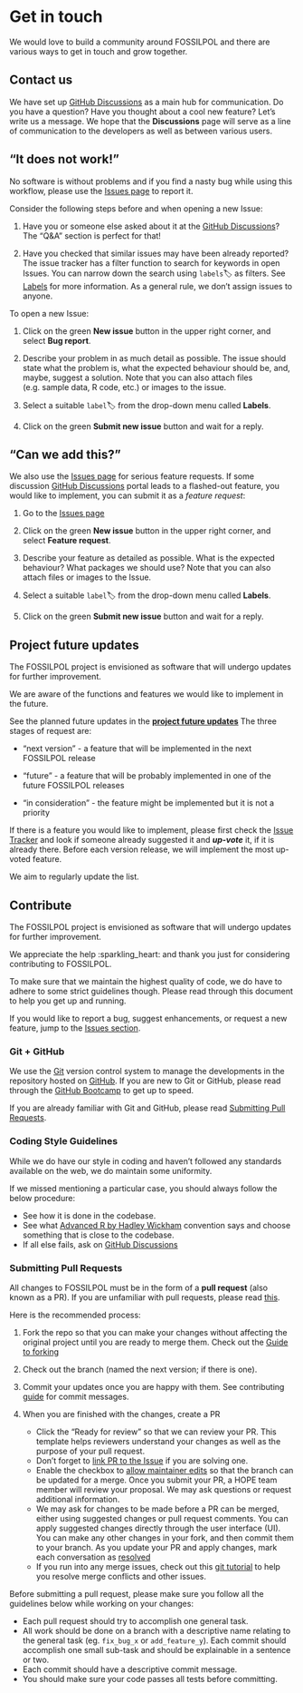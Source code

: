 # Get in touch

We would love to build a community around FOSSILPOL and there are various ways to get in touch and grow together.

## Contact us

We have set up [GitHub Discussions](https://github.com/HOPE-UIB-BIO/FOSSILPOL-issues/discussions) as a main hub for communication. Do you have a question? Have you thought about a cool new feature? Let's write us a message. We hope that the **Discussions** page will serve as a line of communication to the developers as well as between various users.

## "It does not work!"

No software is without problems and if you find a nasty bug while using this workflow, please use the [Issues page](https://github.com/HOPE-UIB-BIO/FOSSILPOL-issues/issues) to report it.

Consider the following steps before and when opening a new Issue:

1. Have you or someone else asked about it at the [GitHub Discussions](https://github.com/HOPE-UIB-BIO/FOSSILPOL-issues/discussions)? The "Q&A" section is perfect for that!

2. Have you checked that similar issues may have been already reported? The issue tracker has a filter function to search for keywords in open Issues. You can narrow down the search using `labels`🏷️ as filters. See [Labels](https://docs.github.com/en/issues/using-labels-and-milestones-to-track-work/managing-labels) for more information. As a general rule, we don't assign issues to anyone.

To open a new Issue:

1. Click on the green **New issue** button in the upper right corner, and select **Bug report**.

2. Describe your problem in as much detail as possible. The issue should state what the problem is, what the expected behaviour should be, and, maybe, suggest a solution. Note that you can also attach files (e.g. sample data, R code, etc.) or images to the issue.

3. Select a suitable `label`🏷️ from the drop-down menu called **Labels**.

4. Click on the green **Submit new issue** button and wait for a reply.

## "Can we add this?"

We also use the [Issues page](https://github.com/HOPE-UIB-BIO/FOSSILPOL-issues/issues) for serious feature requests. If some discussion [GitHub Discussions](https://github.com/HOPE-UIB-BIO/FOSSILPOL-issues/discussions) portal leads to a flashed-out feature, you would like to implement, you can submit it as a *feature request*:

1. Go to the [Issues page](https://github.com/HOPE-UIB-BIO/FOSSILPOL-issues/issues)

2. Click on the green **New issue** button in the upper right corner, and select **Feature request**.

3. Describe your feature as detailed as possible. What is the expected behaviour? What packages we should use? Note that you can also attach files or images to the Issue.

4. Select a suitable `label`🏷️ from the drop-down menu called **Labels**.

5. Click on the green **Submit new issue** button and wait for a reply.

## Project future updates

The FOSSILPOL project is envisioned as software that will undergo updates for further improvement.

We are aware of the functions and features we would like to implement in the future.

See the planned future updates in the **[project future updates](https://github.com/orgs/HOPE-UIB-BIO/projects/3)** The three stages of request are:

* "next version" - a feature that will be implemented in the next FOSSILPOL release

* "future" - a feature that will be probably implemented in one of the future FOSSILPOL releases

* "in consideration" - the feature might be implemented but it is not a priority

If there is a feature you would like to implement, please first check the [Issue Tracker](https://github.com/HOPE-UIB-BIO/FOSSILPOL-issues/issues) and look if someone already suggested it and ***up-vote*** it, if it is already there. Before each version release, we will implement the most up-voted feature.

We aim to regularly update the list.

## Contribute

The FOSSILPOL project is envisioned as software that will undergo updates for further improvement.

We appreciate the help :sparkling_heart: and thank you just for considering contributing to FOSSILPOL.

To make sure that we maintain the highest quality of code, we do have to adhere to some strict guidelines though. Please read through this document to help you get up and running.

If you would like to report a bug, suggest enhancements, or request a new
feature, jump to the [Issues section](#it-does-not-work).

### Git + GitHub

We use the [Git](https://git-scm.com/) version control system to manage the developments in the repository hosted on [GitHub](https://github.com). If you are new to Git or GitHub, please read through the
[GitHub Bootcamp](https://help.github.com/categories/bootcamp/) to get up to speed.

If you are already familiar with Git and GitHub, please read
[Submitting Pull Requests](#submitting-pull-requests).

### Coding Style Guidelines

While we do have our style in coding and haven't followed any standards available
on the web, we do maintain some uniformity.

If we missed mentioning a particular case, you should always follow the below
procedure:

* See how it is done in the codebase.
* See what [Advanced R by Hadley Wickham](http://adv-r.had.co.nz/Style.html) convention says and choose something that is close to the codebase.
* If all else fails, ask on [GitHub Discussions](https://github.com/HOPE-UIB-BIO/FOSSILPOL-issues/discussions)

### Submitting Pull Requests

All changes to FOSSILPOL must be in the form of a **pull request** (also known as a PR). If you are unfamiliar with pull requests, please read [this](https://git-scm.com/book/en/v2/GitHub-Contributing-to-a-Project>).

Here is the recommended process:

1. Fork the repo so that you can make your changes without affecting the original project until you are ready to merge them. Check out the [Guide to forking](https://docs.github.com/en/get-started/quickstart/fork-a-repo#fork-an-example-repository)

2. Check out the branch (named the next version; if there is one).

3. Commit your updates once you are happy with them. See contributing [guide](https://github.com/atom/atom/blob/master/CONTRIBUTING.md#git-commit-messages) for commit messages.

4. When you are finished with the changes, create a PR
   * Click the "Ready for review" so that we can review your PR. This template helps reviewers understand your changes as well as the purpose of your pull request.
   * Don't forget to [link PR to the Issue](https://docs.github.com/en/issues/tracking-your-work-with-issues/linking-a-pull-request-to-an-issue) if you are solving one.
   * Enable the checkbox to [allow maintainer edits](https://docs.github.com/en/pull-requests/collaborating-with-pull-requests/working-with-forks/allowing-changes-to-a-pull-request-branch-created-from-a-fork) so that the branch can be updated for a merge. Once you submit your PR, a HOPE team member will review your proposal. We may ask questions or request additional information.
   * We may ask for changes to be made before a PR can be merged, either using suggested changes or pull request comments. You can apply suggested changes directly through the user interface (UI). You can make any other changes in your fork, and then commit them to your branch.
As you update your PR and apply changes, mark each conversation as [resolved](https://docs.github.com/en/pull-requests/collaborating-with-pull-requests/reviewing-changes-in-pull-requests/commenting-on-a-pull-request#resolving-conversations)
   * If you run into any merge issues, check out this [git tutorial](https://lab.github.com/githubtraining/managing-merge-conflicts) to help you resolve merge conflicts and other issues.

Before submitting a pull request, please make sure you follow all the guidelines
below while working on your changes:

* Each pull request should try to accomplish one general task.
* All work should be done on a branch with a descriptive name relating to the
  general task (eg. `fix_bug_x` or `add_feature_y`). Each commit should accomplish one small sub-task and should be explainable in a sentence or two.
* Each commit should have a descriptive commit message.
* You should make sure your code passes all tests before committing.
